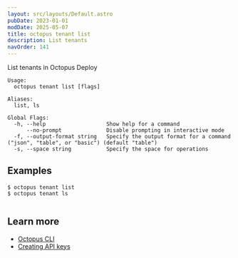 ```yaml
---
layout: src/layouts/Default.astro
pubDate: 2023-01-01
modDate: 2025-05-07
title: octopus tenant list
description: List tenants
navOrder: 141
---
```


List tenants in Octopus Deploy

```
Usage:
  octopus tenant list [flags]

Aliases:
  list, ls

Global Flags:
  -h, --help                   Show help for a command
      --no-prompt              Disable prompting in interactive mode
  -f, --output-format string   Specify the output format for a command ("json", "table", or "basic") (default "table")
  -s, --space string           Specify the space for operations

```

## Examples

<SamplesInstance />

```
$ octopus tenant list
$ octopus tenant ls


```

## Learn more

- [Octopus CLI](/docs/octopus-rest-api/cli)
- [Creating API keys](/docs/octopus-rest-api/how-to-create-an-api-key)
